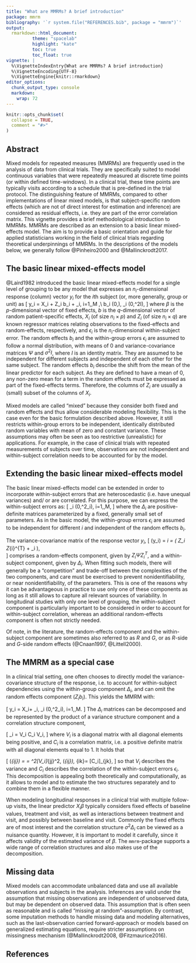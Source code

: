 ```yaml
---
title: "What are MMRMs? A brief introduction"
package: mmrm
bibliography: '`r system.file("REFERENCES.bib", package = "mmrm")`'
output:
  rmarkdown::html_document:
          theme: "spacelab"
          highlight: "kate"
          toc: true
          toc_float: true
vignette: |
  %\VignetteIndexEntry{What are MMRMs? A brief introduction}
  %\VignetteEncoding{UTF-8}
  %\VignetteEngine{knitr::rmarkdown}
editor_options:
  chunk_output_type: console
  markdown:
    wrap: 72
---
```



```r
knitr::opts_chunk$set(
  collapse = TRUE,
  comment = "#>"
)
```


## Abstract

Mixed models for repeated measures (MMRMs) are frequently used in the analysis of data from clinical trials. 
They are specifically suited to model continuous variables that were repeatedly measured at discrete time points (or within defined time-windows).
In a clinical trial, these time points are typically visits according to a schedule that is pre-defined in the trial protocol.
The distinguishing feature of MMRMs, compared to other implementations of linear mixed models, is that subject-specific random effects (which are not of direct interest for estimation and inference) are considered as residual effects, i.e. they are part of the error correlation matrix.
This vignette provides a brief methodological introduction to MMRMs.
MMRMs are described as an extension to a basic linear mixed-effects model.
The aim is to provide a basic orientation and guide for applied statisticians working in the field of clinical trials regarding theoretical underpinnings of MMRMs. In the descriptions of the models below, we generally follow @Pinheiro2000 and @Mallinckrodt2017. 


## The basic linear mixed-effects model

@Laird1982 introduced the basic linear mixed-effects model for a single level of grouping to be any model that expresses an $n_i$-dimensional response (column) vector $y_i$ for the $i$th subject (or, more generally, group or unit) as
\[
 y_i = X_i \beta + Z_i b_i + \epsilon_i, \quad i=1,\ldots,M ,\\
 b_i \sim \mathcal{N}(0,\Psi), \quad \epsilon_i \sim \mathcal{N}(0,\sigma^2I),
\]
where 
$\beta$ is the $p$-dimensional vector of fixed effects,
$b$ is the $q$-dimensional vector of random patient-specific effects, 
$X_i$ (of size $n_i \times p$) and $Z_i$ (of size $n_i \times q$) are known regressor matrices relating observations to the fixed-effects and random-effects, respectively, and 
$\epsilon_i$ is the $n_i$-dimensional within-subject error.
The random effects $b_i$ and the within-group errors $\epsilon_i$ are assumed to  follow a normal distribution, with means of $0$ and variance-covariance matrices  $\Psi$ and $\sigma^2I$, where $I$ is an identity matrix. They are assumed to be independent for different subjects and independent of each other for the same subject.
The random effects $b_i$ describe the shift from the mean of the linear predictor for each subject. As they are defined to have a mean of $0$, any
non-zero mean for a term in the random effects must be expressed as part
of the fixed-effects terms. Therefore, the columns of $Z_i$ are usually a (small) subset of the columns of $X_i$.

Mixed models are called "mixed" because they consider both fixed and random effects and thus allow considerable modeling flexibility. This is the case even for the basic formulation described above. However, it still restricts within-group errors to be independent, identically distributed random variables with mean of zero and constant variance. These assumptions may often be seen as too restrictive (unrealistic) for applications. For example, in the case of clinical trials with  repeated measurements of subjects over time, observations are not independent and within-subject correlation needs to be accounted for by the model.


## Extending the basic linear mixed-effects model

The basic linear mixed-effects model can be extended in order to incorporate within-subject errors that are heteroscedastic (i.e.\ have unequal variances) and/ or are correlated.
For this purpose, we can express the within-subject errors as:
\[
  \epsilon_i \sim \mathcal{N}(0,\sigma^2\Delta_i), \quad i=1,\ldots,M,
\]
where the $\Delta_i$ are positive-definite matrices parameterized by a fixed, generally small set of parameters. As in the basic model, the within-group errors $\epsilon_i$ are assumed to be independent for different $i$ and independent of the random effects $b_i$.

The variance-covariance matrix of the response vector $y_i$,
\[
  \text{Var}(y_i) = \Sigma_i = \left( Z_i \Psi Z_{i}^{T} + \Delta_i \right),  
\]
comprises a random-effects component, given by $Z_i \Psi Z_{i}^{T}$, and a within-subject component, given by $\Delta_i$. 
When fitting such models, there will generally be a "competition" and trade-off between the complexities of the two components, and care must be exercised to prevent nonidentifiability, or near nonidentifiability, of the parameters. This is one of the reasons why it can be advantageous in practice to use only one of these components as long as it still allows to capture all relevant sources of variability. In longitudinal studies with only one level of grouping, the within-subject component is particularly important to be considered in order to account for within-subject correlation, whereas an additional random-effects component is often not strictly needed.

Of note, in the literature, the random-effects component and the within-subject component are sometimes also referred to as $R$ and $G$, or as $R$-side and $G$-side random effects (@Cnaan1997, @Littell2000).

## The MMRM as a special case

In a clinical trial setting, one often chooses to directly model the variance-covariance structure of the response, i.e. to account for within-subject dependencies using the within-group component $\Delta_i$, and can omit the random effects component ($Z_i b_i$). This yields the MMRM with:

\[
     y_i = X_i\beta + \epsilon_i, \quad \epsilon_i \sim \mathcal{N}(0,\sigma^2\Delta_i), \quad i=1,\ldots,M.
\]
The $\Delta_i$ matrices can be decomposed and be represented by the product of a variance structure component and a correlation structure component,

\[
    \Delta_i = V_i C_i V_i, 
\]
where $V_i$ is a diagonal matrix with all diagonal elements being positive, and $C_i$ is a correlation matrix, i.e.\ a positive definite matrix with all diagonal elements equal to $1$. It holds that

\[
  \text{Var}(\epsilon_{ij}) = \Sigma = \sigma^2[V_i]_{jj}^2, \quad \text{cor}(\epsilon_{ij}), \epsilon_{ik}= [C_i]_{jk},
\]
so that $V_i$ describes the variance and $C_i$ describes the correlation of the within-subject errors $\epsilon_i$.
This decomposition is appealing both theoretically and computationally, as it allows to model and to estimate the two structures separately and to combine them in a flexible manner.

When modeling longitudinal responses in a clinical trial with multiple follow-up visits, the linear predictor $X_i\beta$ typically considers fixed effects of baseline values, treatment and visit, as well as interactions between treatment and visit, and possibly between baseline and visit. Commonly the fixed effects are of most interest and the correlation structure $\sigma^2\Delta_i$ can be viewed as a nuisance quantity. However, it is important to model it carefully, since it affects validity of the estimated variance of $\beta$. The `mmrm`-package supports a wide range of correlation structures and also makes use of the decomposition.


## Missing data

Mixed models can accommodate unbalanced data and use all available observations and subjects in the analysis. Inferences are valid under the assumption that missing observations are independent of unobserved data, but may be dependent on observed data. This assumption that is often seen as reasonable and is called "missing at random"-assumption. By contrast, some imputation methods to handle missing data and modeling alternatives, such as the last-observation carried forward-approach or models based on generalized estimating equations, require stricter assumptions on missingness mechanism (@Mallinckrodt2008, @Fitzmaurice2016).


## References


